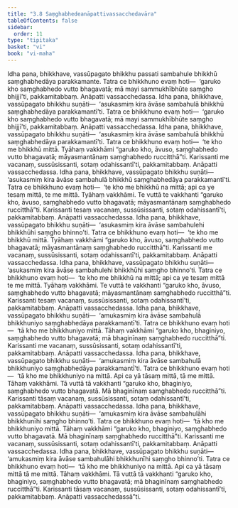 ```yaml
---
title: "3.8 Saṃghabhedeanāpattivassacchedavāra"
tableOfContents: false
sidebar:
  order: 11
type: "tipitaka"
basket: "vi"
book: "vi-maha"
---
```



<DynamicBreadcrumb />

<Division number="202" book="vi-maha">

<Paragraph number="896" book="vi-maha">
Idha pana, bhikkhave, vassūpagato bhikkhu passati sambahule bhikkhū saṃghabhedāya parakkamante. Tatra ce bhikkhuno evaṃ hoti—  ‘garuko kho saṃghabhedo vutto bhagavatā; mā mayi sammukhībhūte saṃgho bhijjī’ti, pakkamitabbaṃ. Anāpatti vassacchedassa.
</Paragraph>

<Paragraph number="897" book="vi-maha">
Idha pana, bhikkhave, vassūpagato bhikkhu suṇāti—  ‘asukasmiṃ kira āvāse sambahulā bhikkhū saṃghabhedāya parakkamantī’ti. Tatra ce bhikkhuno evaṃ hoti—  ‘garuko kho saṃghabhedo vutto bhagavatā; mā mayi sammukhībhūte saṃgho bhijjī’ti, pakkamitabbaṃ. Anāpatti vassacchedassa.
</Paragraph>

<Paragraph number="898" book="vi-maha">
Idha pana, bhikkhave, vassūpagato bhikkhu suṇāti—  ‘asukasmiṃ kira āvāse sambahulā bhikkhū saṃghabhedāya parakkamantī’ti. Tatra ce bhikkhuno evaṃ hoti—  ‘te kho me bhikkhū mittā. Tyāhaṃ vakkhāmi “garuko kho, āvuso, saṃghabhedo vutto bhagavatā; māyasmantānaṃ saṃghabhedo ruccitthā”ti. Karissanti me vacanaṃ, sussūsissanti, sotaṃ odahissantī’ti, pakkamitabbaṃ. Anāpatti vassacchedassa.
</Paragraph>

<Paragraph number="899" book="vi-maha">
Idha pana, bhikkhave, vassūpagato bhikkhu suṇāti—  ‘asukasmiṃ kira āvāse sambahulā bhikkhū saṃghabhedāya parakkamantī’ti. Tatra ce bhikkhuno evaṃ hoti—  ‘te kho me bhikkhū na mittā; api ca ye tesaṃ mittā, te me mittā. Tyāhaṃ vakkhāmi. Te vuttā te vakkhanti “garuko kho, āvuso, saṃghabhedo vutto bhagavatā; māyasmantānaṃ saṃghabhedo ruccitthā”ti. Karissanti tesaṃ vacanaṃ, sussūsissanti, sotaṃ odahissantī’ti, pakkamitabbaṃ. Anāpatti vassacchedassa.
</Paragraph>

<Paragraph number="900" book="vi-maha">
Idha pana, bhikkhave, vassūpagato bhikkhu suṇāti—  ‘asukasmiṃ kira āvāse sambahulehi bhikkhūhi saṃgho bhinno’ti. Tatra ce bhikkhuno evaṃ hoti—  ‘te kho me bhikkhū mittā. Tyāhaṃ vakkhāmi “garuko kho, āvuso, saṃghabhedo vutto bhagavatā; māyasmantānaṃ saṃghabhedo ruccitthā”ti. Karissanti me vacanaṃ, sussūsissanti, sotaṃ odahissantī’ti, pakkamitabbaṃ. Anāpatti vassacchedassa.
</Paragraph>

<Paragraph number="901" book="vi-maha">
Idha pana, bhikkhave, vassūpagato bhikkhu suṇāti—  ‘asukasmiṃ kira āvāse sambahulehi bhikkhūhi saṃgho bhinno’ti. Tatra ce bhikkhuno evaṃ hoti—  ‘te kho me bhikkhū na mittā; api ca ye tesaṃ mittā te me mittā. Tyāhaṃ vakkhāmi. Te vuttā te vakkhanti “garuko kho, āvuso, saṃghabhedo vutto bhagavatā; māyasmantānaṃ saṃghabhedo ruccitthā”ti. Karissanti tesaṃ vacanaṃ, sussūsissanti, sotaṃ odahissantī’ti, pakkamitabbaṃ. Anāpatti vassacchedassa.
</Paragraph>

<Paragraph number="902" book="vi-maha">
Idha pana, bhikkhave, vassūpagato bhikkhu suṇāti—  ‘amukasmiṃ kira āvāse sambahulā bhikkhuniyo saṃghabhedāya parakkamantī’ti. Tatra ce bhikkhuno evaṃ hoti—  ‘tā kho me bhikkhuniyo mittā. Tāhaṃ vakkhāmi “garuko kho, bhaginiyo, saṃghabhedo vutto bhagavatā; mā bhaginīnaṃ saṃghabhedo ruccitthā”ti. Karissanti me vacanaṃ, sussūsissanti, sotaṃ odahissantī’ti, pakkamitabbaṃ. Anāpatti vassacchedassa.
</Paragraph>

<Paragraph number="903" book="vi-maha">
Idha pana, bhikkhave, vassūpagato bhikkhu suṇāti—  ‘amukasmiṃ kira āvāse sambahulā bhikkhuniyo saṃghabhedāya parakkamantī’ti. Tatra ce bhikkhuno evaṃ hoti—  ‘tā kho me bhikkhuniyo na mittā. Api ca yā tāsaṃ mittā, tā me mittā. Tāhaṃ vakkhāmi. Tā vuttā tā vakkhanti “garuko kho, bhaginiyo, saṃghabhedo vutto bhagavatā. Mā bhaginīnaṃ saṃghabhedo ruccitthā”ti. Karissanti tāsaṃ vacanaṃ, sussūsissanti, sotaṃ odahissantī’ti, pakkamitabbaṃ. Anāpatti vassacchedassa.
</Paragraph>

<Paragraph number="904" book="vi-maha">
Idha pana, bhikkhave, vassūpagato bhikkhu suṇāti—  ‘amukasmiṃ kira āvāse sambahulāhi bhikkhunīhi saṃgho bhinno’ti. Tatra ce bhikkhuno evaṃ hoti—  ‘tā kho me bhikkhuniyo mittā. Tāhaṃ vakkhāmi “garuko kho, bhaginiyo, saṃghabhedo vutto bhagavatā. Mā bhaginīnaṃ saṃghabhedo ruccitthā”ti. Karissanti me vacanaṃ, sussūsissanti, sotaṃ odahissantī’ti, pakkamitabbaṃ. Anāpatti vassacchedassa.
</Paragraph>

<Paragraph number="905" book="vi-maha">
Idha pana, bhikkhave, vassūpagato bhikkhu suṇāti—  ‘amukasmiṃ kira āvāse sambahulāhi bhikkhunīhi saṃgho bhinno’ti. Tatra ce bhikkhuno evaṃ hoti—  ‘tā kho me bhikkhuniyo na mittā. Api ca yā tāsaṃ mittā tā me mittā. Tāhaṃ vakkhāmi. Tā vuttā tā vakkhanti “garuko kho, bhaginiyo, saṃghabhedo vutto bhagavatā; mā bhaginīnaṃ saṃghabhedo ruccitthā”ti. Karissanti tāsaṃ vacanaṃ, sussūsissanti, sotaṃ odahissantī’ti, pakkamitabbaṃ. Anāpatti vassacchedassā”ti.
</Paragraph>
</Division>